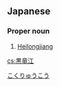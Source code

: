 ==Japanese==
{{ja-kanjitab|こく|りゅう|こう|yomi=o}}

===Proper noun===
{{ja-pos|proper|こくりゅうこう|kyu=黑龍江}}

# [[Heilongjiang]]

[[Category:ja:Provinces of China|こくりゅうこう]]

[[cs:黒竜江]]